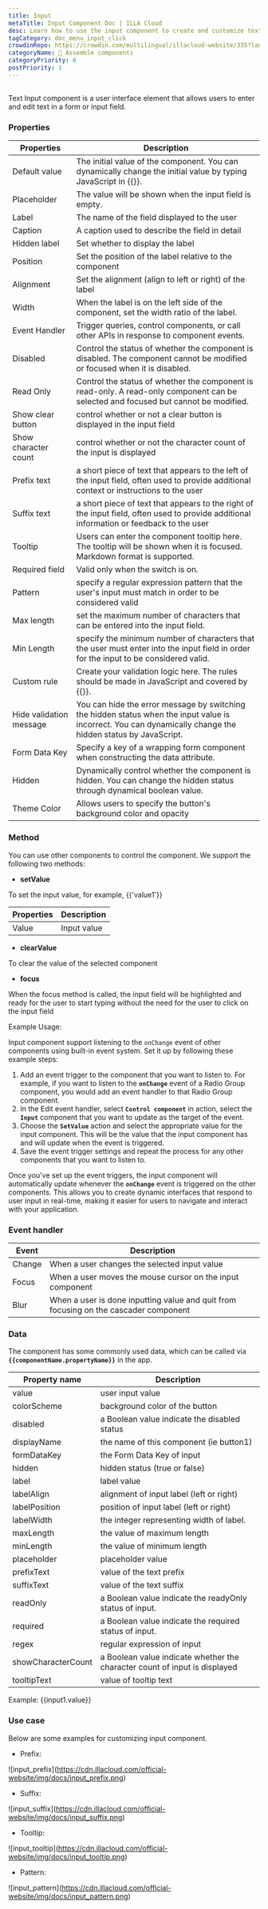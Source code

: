 ```yaml
---
title: Input
metaTitle: Input Component Doc | ILLA Cloud
desc: Learn how to use the input component to create and customize text fields for your app in ILLA Cloud.
tagCategory: doc_menu_input_click
crowdinRepo: https://crowdin.com/multilingual/illacloud-website/335?languages=en&filter=basic&value=0
categoryName: 🧬 Assemble components
categoryPriority: 6
postPriority: 1
---
```


## <h2 hidden>What is Input?</h2>

Text Input component is a user interface element that allows users to enter and edit text in a form or input field.

### Properties

| Properties              | Description                                                                                                                                                  |
| ----------------------- | ------------------------------------------------------------------------------------------------------------------------------------------------------------ |
| Default value           | The initial value of the component. You can dynamically change the initial value by typing JavaScript in {{}}.                                               |
| Placeholder             | The value will be shown when the input field is empty.                                                                                                       |
| Label                   | The name of the field displayed to the user                                                                                                                  |
| Caption                 | A caption used to describe the field in detail                                                                                                               |
| Hidden label            | Set whether to display the label                                                                                                                             |
| Position                | Set the position of the label relative to the component                                                                                                      |
| Alignment               | Set the alignment (align to left or right) of the label                                                                                                      |
| Width                   | When the label is on the left side of the component, set the width ratio of the label.                                                                       |
| Event Handler           | Trigger queries, control components, or call other APIs in response to component events.                                                                     |
| Disabled                | Control the status of whether the component is disabled. The component cannot be modified or focused when it is disabled.                                    |
| Read Only               | Control the status of whether the component is read-only. A read-only component can be selected and focused but cannot be modified.                          |
| Show clear button       | control whether or not a clear button is displayed in the input field                                                                                        |
| Show character count    | control whether or not the character count of the input is displayed                                                                                         |
| Prefix text             | a short piece of text that appears to the left of the input field, often used to provide additional context or instructions to the user                      |
| Suffix text             | a short piece of text that appears to the right of the input field, often used to provide additional information or feedback to the user                     |
| Tooltip                 | Users can enter the component tooltip here. The tooltip will be shown when it is focused. Markdown format is supported.                                      |
| Required field          | Valid only when the switch is on.                                                                                                                            |
| Pattern                 | specify a regular expression pattern that the user's input must match in order to be considered valid                                                        |
| Max length              | set the maximum number of characters that can be entered into the input field.                                                                               |
| Min Length              | specify the minimum number of characters that the user must enter into the input field in order for the input to be considered valid.                        |
| Custom rule             | Create your validation logic here. The rules should be made in JavaScript and covered by {{}}.                                                               |
| Hide validation message | You can hide the error message by switching the hidden status when the input value is incorrect. You can dynamically change the hidden status by JavaScript. |
| Form Data Key           | Specify a key of a wrapping form component when constructing the data attribute.                                                                             |
| Hidden                  | Dynamically control whether the component is hidden. You can change the hidden status through dynamical boolean value.                                       |
| Theme Color             | Allows users to specify the button's background color and opacity                                                                                            |

### Method

You can use other components to control the component. We support the following two methods:

-   **setValue**

To set the input value, for example, {{'value1'}}

| Properties | Description |
| ---------- | ----------- |
| Value      | Input value |

-   **clearValue**

To clear the value of the selected component 

-   **focus**

When the focus method is called, the input field will be highlighted and ready for the user to start typing without the need for the user to click on the input field

Example Usage:

Input component support listening to the `onChange` event of other components using built-in event system. Set it up by following these example steps:

1.  Add an event trigger to the component that you want to listen to. For example, if you want to listen to the **`onChange`** event of a Radio Group component, you would add an event handler to that Radio Group component.
2.  In the Edit event handler, select **`Control component`** in action, select the **`Input`** component that you want to update as the target of the event.
3.  Choose the **`SetValue`** action and select the appropriate value for the input component. This will be the value that the input component has and will update when the event is triggered.
4.  Save the event trigger settings and repeat the process for any other components that you want to listen to.

Once you've set up the event triggers, the input component will automatically update whenever the **`onChange`** event is triggered on the other components. This allows you to create dynamic interfaces that respond to user input in real-time, making it easier for users to navigate and interact with your application.

### Event handler

| Event  | Description                                                                          |
| ------ | ------------------------------------------------------------------------------------ |
| Change | When a user changes the selected input value                                         |
| Focus  | When a user moves the mouse cursor on the input component                            |
| Blur   | When a user is done inputting value and quit from focusing on the cascader component |

### Data

The component has some commonly used data, which can be called via **`{{componentName.propertyName}}`** in the app.

| Property name      | Description                                                                |
| ------------------ | -------------------------------------------------------------------------- |
| value              | user input value                                                           |
| colorScheme        | background color of the button                                             |
| disabled           | a Boolean value indicate the disabled status                               |
| displayName        | the name of this component (ie button1)                                    |
| formDataKey        | the Form Data Key of input                                                 |
| hidden             | hidden status (true or false)                                              |
| label              | label value                                                                |
| labelAlign         | alignment of input label (left or right)                                   |
| labelPosition      | position of input label (left or right)                                    |
| labelWidth         | the integer representing width of label.                                   |
| maxLength          | the value of maximum length                                                |
| minLength          | the value of minimum length                                                |
| placeholder        | placeholder value                                                          |
| prefixText         | value of the text prefix                                                   |
| suffixText         | value of the text suffix                                                   |
| readOnly           | a Boolean value indicate the readyOnly status of input.                    |
| required           | a Boolean value indicate the required status of input.                     |
| regex              | regular expression of input                                                |
| showCharacterCount | a Boolean value indicate whether the character count of input is displayed |
| tooltipText        | value of tooltip text                                                      |

Example: {{input1.value}}

### Use case

Below are some examples for customizing input component.

-   Prefix:

![input_prefix]\(https://cdn.illacloud.com/official-website/img/docs/input_prefix.png)

-   Suffix:

![input_suffix]\(https://cdn.illacloud.com/official-website/img/docs/input_suffix.png)

-   Tooltip:

![input_tooltip]\(https://cdn.illacloud.com/official-website/img/docs/input_tooltip.png)

-   Pattern:

![input_pattern]\(https://cdn.illacloud.com/official-website/img/docs/input_pattern.png)

